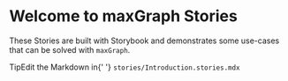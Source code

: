 
<Meta title="Home/Introduction" />

<style>
  {`
    .subheading {
      --mediumdark: '#999999';
      font-weight: 700;
      font-size: 13px;
      color: #999;
      letter-spacing: 6px;
      line-height: 24px;
      text-transform: uppercase;
      margin-bottom: 12px;
      margin-top: 40px;
    }

    .link-list {
      display: grid;
      grid-template-columns: 1fr;
      grid-template-rows: 1fr 1fr;
      row-gap: 10px;
    }

    @media (min-width: 620px) {
      .link-list {
        row-gap: 20px;
        column-gap: 20px;
        grid-template-columns: 1fr 1fr;
      }
    }

    @media all and (-ms-high-contrast:none) {
    .link-list {
        display: -ms-grid;
        -ms-grid-columns: 1fr 1fr;
        -ms-grid-rows: 1fr 1fr;
      }
    }

    .link-item {
      display: block;
      padding: 20px;
      border: 1px solid #00000010;
      border-radius: 5px;
      transition: background 150ms ease-out, border 150ms ease-out, transform 150ms ease-out;
      color: #333333;
      display: flex;
      align-items: flex-start;
    }

    .link-item:hover {
      border-color: #1EA7FD50;
      transform: translate3d(0, -3px, 0);
      box-shadow: rgba(0, 0, 0, 0.08) 0 3px 10px 0;
    }

    .link-item:active {
      border-color: #1EA7FD;
      transform: translate3d(0, 0, 0);
    }

    .link-item strong {
      font-weight: 700;
      display: block;
      margin-bottom: 2px;
    }

    .link-item img {
      height: 40px;
      width: 40px;
      margin-right: 15px;
      flex: none;
    }

    .link-item span,
    .link-item p {
      margin: 0;
      font-size: 14px;
      line-height: 20px;
    }

    .tip {
      display: inline-block;
      border-radius: 1em;
      font-size: 11px;
      line-height: 12px;
      font-weight: 700;
      background: #E7FDD8;
      color: #66BF3C;
      padding: 4px 12px;
      margin-right: 10px;
      vertical-align: top;
    }

    .tip-wrapper {
      font-size: 13px;
      line-height: 20px;
      margin-top: 40px;
      margin-bottom: 40px;
    }

    .tip-wrapper code {
      font-size: 12px;
      display: inline-block;
    }
  `}
</style>

# Welcome to maxGraph Stories

These Stories are built with Storybook and demonstrates some use-cases that can be solved with `maxGraph`.

[//]: # (Browse example stories now by navigating to them in the sidebar.)

[//]: # (View their code in the `stories` directory to learn how they work.)

[//]: # (We recommend building UIs with a [**component-driven**]&#40;https://componentdriven.org&#41; process starting with atomic components and ending with pages.)

[//]: # ()
[//]: # (<div className="subheading">Configure</div>)

[//]: # ()
[//]: # (<div className="link-list">)

[//]: # (  <a)

[//]: # (    className="link-item")

[//]: # (    href="https://storybook.js.org/docs/react/addons/addon-types")

[//]: # (    target="_blank")

[//]: # (  >)

[//]: # (    <img src={Plugin} alt="plugin" />)

[//]: # (    <span>)

[//]: # (      <strong>Presets for popular tools</strong>)

[//]: # (      Easy setup for TypeScript, SCSS and more.)

[//]: # (    </span>)

[//]: # (  </a>)

[//]: # (  <a)

[//]: # (    className="link-item")

[//]: # (    href="https://storybook.js.org/docs/react/configure/webpack")

[//]: # (    target="_blank")

[//]: # (  >)

[//]: # (    <img src={StackAlt} alt="Build" />)

[//]: # (    <span>)

[//]: # (      <strong>Build configuration</strong>)

[//]: # (      How to customize webpack and Babel)

[//]: # (    </span>)

[//]: # (  </a>)

[//]: # (  <a)

[//]: # (    className="link-item")

[//]: # (    href="https://storybook.js.org/docs/react/configure/styling-and-css")

[//]: # (    target="_blank")

[//]: # (  >)

[//]: # (    <img src={Colors} alt="colors" />)

[//]: # (    <span>)

[//]: # (      <strong>Styling</strong>)

[//]: # (      How to load and configure CSS libraries)

[//]: # (    </span>)

[//]: # (  </a>)

[//]: # (  <a)

[//]: # (    className="link-item")

[//]: # (    href="https://storybook.js.org/docs/react/get-started/setup#configure-storybook-for-your-stack")

[//]: # (    target="_blank")

[//]: # (  >)

[//]: # (    <img src={Flow} alt="flow" />)

[//]: # (    <span>)

[//]: # (      <strong>Data</strong>)

[//]: # (      Providers and mocking for data libraries)

[//]: # (    </span>)

[//]: # (  </a>)

[//]: # (</div>)

[//]: # ()
[//]: # (<div className="subheading">Learn</div>)

[//]: # ()
[//]: # (<div className="link-list">)

[//]: # (  <a className="link-item" href="https://storybook.js.org/docs" target="_blank">)

[//]: # (    <img src={Repo} alt="repo" />)

[//]: # (    <span>)

[//]: # (      <strong>Storybook documentation</strong>)

[//]: # (      Configure, customize, and extend)

[//]: # (    </span>)

[//]: # (  </a>)

[//]: # (  <a className="link-item" href="https://storybook.js.org/tutorials/" target="_blank">)

[//]: # (    <img src={Direction} alt="direction" />)

[//]: # (    <span>)

[//]: # (      <strong>In-depth guides</strong>)

[//]: # (      Best practices from leading teams)

[//]: # (    </span>)

[//]: # (  </a>)

[//]: # (  <a className="link-item" href="https://github.com/storybookjs/storybook" target="_blank">)

[//]: # (    <img src={Code} alt="code" />)

[//]: # (    <span>)

[//]: # (      <strong>GitHub project</strong>)

[//]: # (      View the source and add issues)

[//]: # (    </span>)

[//]: # (  </a>)

[//]: # (  <a className="link-item" href="https://discord.gg/storybook" target="_blank">)

[//]: # (    <img src={Comments} alt="comments" />)

[//]: # (    <span>)

[//]: # (      <strong>Discord chat</strong>)

[//]: # (      Chat with maintainers and the community)

[//]: # (    </span>)

[//]: # (  </a>)

[//]: # (</div>)

<div className="tip-wrapper">
  <span className="tip">Tip</span>Edit the Markdown in{' '}
  <code>stories/Introduction.stories.mdx</code>
</div>
